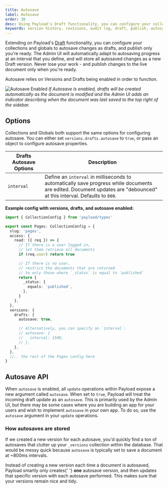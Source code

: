 ```yaml
---
title: Autosave
label: Autosave
order: 30
desc: Using Payload's Draft functionality, you can configure your collections and globals to autosave changes as drafts, and publish only you're ready.
keywords: version history, revisions, audit log, draft, publish, autosave, Content Management System, cms, headless, javascript, node, react, expresss
---
```


Extending on Payload's [Draft](/docs/versions/drafts) functionality, you can configure your collections and globals to autosave changes as drafts, and publish only you're ready. The Admin UI will automatically adapt to autosaving progress at an interval that you define, and will store all autosaved changes as a new Draft version. Never lose your work - and publish changes to the live document only when you're ready.

<Banner type="warning">
  Autosave relies on Versions and Drafts being enabled in order to function.
</Banner>

![Autosave Enabled](/images/docs/autosave-enabled.png)
_If Autosave is enabled, drafts will be created automatically as the document is modified and the Admin UI adds an indicator describing when the document was last saved to the top right of the sidebar._

## Options

Collections and Globals both support the same options for configuring autosave. You can either set `versions.drafts.autosave` to `true`, or pass an object to configure autosave properties.

| Drafts Autosave Options | Description                                                                                                                                                           |
| ----------------------- | --------------------------------------------------------------------------------------------------------------------------------------------------------------------- |
| `interval`              | Define an `interval` in milliseconds to automatically save progress while documents are edited. Document updates are "debounced" at this interval. Defaults to `800`. |

**Example config with versions, drafts, and autosave enabled:**

```ts
import { CollectionConfig } from 'payload/types'

export const Pages: CollectionConfig = {
  slug: 'pages',
  access: {
    read: ({ req }) => {
      // If there is a user logged in,
      // let them retrieve all documents
      if (req.user) return true

      // If there is no user,
      // restrict the documents that are returned
      // to only those where `_status` is equal to `published`
      return {
        _status: {
          equals: 'published',
        },
      }
    },
  },
  versions: {
    drafts: {
      autosave: true,

      // Alternatively, you can specify an `interval`:
      // autosave: {
      //   interval: 1500,
      // },
    },
  },
  //.. the rest of the Pages config here
}
```

## Autosave API

When `autosave` is enabled, all `update` operations within Payload expose a new argument called `autosave`. When set to `true`, Payload will treat the incoming draft update as an `autosave`. This is primarily used by the Admin UI, but there may be some cases where you are building an app for your users and wish to implement `autosave` in your own app. To do so, use the `autosave` argument in your `update` operations.

### How autosaves are stored

If we created a new version for each autosave, you'd quickly find a ton of autosaves that clutter up your `_versions` collection within the database. That would be messy quick because `autosave` is typically set to save a document at ~800ms intervals.

<Banner type="success">
  Instead of creating a new version each time a document is autosaved, Payload smartly only creates{' '}
  <strong>one</strong> autosave version, and then updates that specific version with each autosave
  performed. This makes sure that your versions remain nice and tidy.
</Banner>
